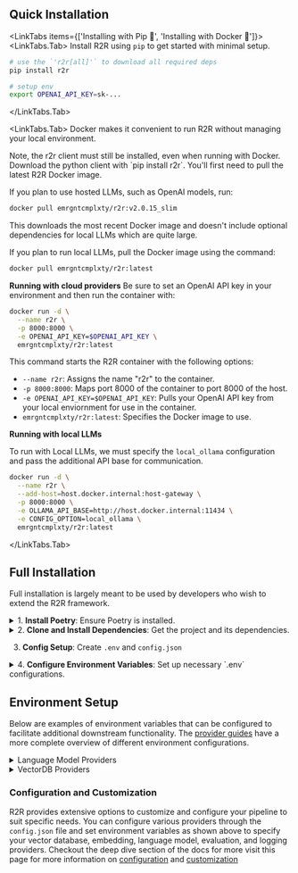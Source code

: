 
## Quick Installation

<LinkTabs items={['Installing with Pip 🐍', 'Installing with Docker 🐳']}>
  <LinkTabs.Tab>
  Install R2R using `pip` to get started with minimal setup.

  ```bash
  # use the `'r2r[all]'` to download all required deps
  pip install r2r

  # setup env 
  export OPENAI_API_KEY=sk-...
  ```
  </LinkTabs.Tab>

  <LinkTabs.Tab>
  Docker makes it convenient to run R2R without managing your local environment.

  <Callout>
  Note, the r2r client must still be installed, even when running with Docker. Download the python client with `pip install r2r`.
  </Callout>
  You'll first need to pull the latest R2R Docker image.

  If you plan to use hosted LLMs, such as OpenAI models, run:
  ```bash filename="bash" copy
  docker pull emrgntcmplxty/r2r:v2.0.15_slim
  ```

  This downloads the most recent Docker image and doesn't include optional dependencies for local LLMs which are quite large.

  If you plan to run local LLMs, pull the Docker image using the command:
  ```bash filename="bash" copy
  docker pull emrgntcmplxty/r2r:latest
  ```

  **Running with cloud providers**
  Be sure to set an OpenAI API key in your environment and then run the container with:

  ```bash filename="bash" copy
  docker run -d \
    --name r2r \
    -p 8000:8000 \
    -e OPENAI_API_KEY=$OPENAI_API_KEY \
    emrgntcmplxty/r2r:latest
  ```


  This command starts the R2R container with the following options:

  - `--name r2r`: Assigns the name "r2r" to the container.
  - `-p 8000:8000`: Maps port 8000 of the container to port 8000 of the host.
  - `-e OPENAI_API_KEY=$OPENAI_API_KEY`: Pulls your OpenAI API key from your local enviornment for use in the container.
  - `emrgntcmplxty/r2r:latest`: Specifies the Docker image to use.

  **Running with local LLMs**

  To run with Local LLMs, we must specify the `local_ollama` configuration and pass the additional API base for communication.

  ```bash filename="bash" copy
  docker run -d \
    --name r2r \
    --add-host=host.docker.internal:host-gateway \
    -p 8000:8000 \
    -e OLLAMA_API_BASE=http://host.docker.internal:11434 \
    -e CONFIG_OPTION=local_ollama \
    emrgntcmplxty/r2r:latest
  ```

  </LinkTabs.Tab>
</LinkTabs>


## Full Installation

Full installation is largely meant to be used by developers who wish to extend the R2R framework.

<details>
<summary>1.&nbsp;<b>Install Poetry</b>: Ensure Poetry is installed.</summary>
Poetry manages the virtual environment and dependency resolution for your project, making it compatible with both existing `Pip` and `Conda` environments.
To install poetry, visit the [official Poetry website](https://python-poetry.org/docs/#installation) for the latest package and installation instructions or run the following command.
</details>

<details>
<summary>2.&nbsp;<b>Clone and Install Dependencies</b>: Get the project and its dependencies.</summary>
- Clone the project repository and navigate to the project directory:
  ```bash filename="bash" copy
  git clone git@github.com:SciPhi-AI/r2r.git
  cd r2r
  ```
- Install the project dependencies with Poetry:
  ```bash filename="bash" copy
  # See pyproject.toml for available extras
  # use "all" to include every optional dependency
  poetry install -E all
  ```
</details>

3. **Config Setup**: Create `.env` and `config.json`

<details>
<summary>4.&nbsp;<b>Configure Environment Variables</b>: Set up necessary `.env` configurations.</summary>
Copy the `.env.example` to `.env` and then apply your secrets. Afterwards, inspect the `config.json` and make any desired modifications.

```bash filename="bash" copy
vim .env # save env variables here

# Modify the config.json
vim config.json
```

We have several config options to run the project locally or at the cloud. At minimum, you'll need your OpenAI key secrets in your `.env` file for the project to work properly. For a fast setup, you can get started with a local Postgres db.

Visit this page for more information on [config setup](/deep-dive/config).
</details>


## Environment Setup

Below are examples of environment variables that can be configured to facilitate additional downstream functionality. The [provider guides](../providers/llms) have a more complete overview of different environment configurations.

<details>
<summary>Language Model Providers</summary>

#### OpenAI API Key

Used by default for embedding and LLM completions:

```bash filename="bash" copy
export OPENAI_API_KEY=sk-...
```

#### Other LLM Providers (Anthropic, Vertex AI, etc.)

Configure your environment for additional providers:

```bash filename="bash" copy
export ANTHROPIC_API_KEY=...
export VERTEX_API_KEY=...
# Add other provider keys as needed
```

</details>


<details>
<summary>VectorDB Providers</summary>

#### R2R Local VectorDB

R2R default selection - a simple SQLite-powered vector DB, optimal for lightweight workloads:

```bash filename="bash" copy
export LOCAL_DB_PATH=local.sqlite
```

#### pgvector

Better for larger scale workloads that benefit from relational data:

```bash filename="bash" copy
export POSTGRES_USER=your_user
export POSTGRES_PASSWORD=your_password
export POSTGRES_HOST=your_host
export POSTGRES_PORT=your_port
export POSTGRES_DBNAME=your_db
```
</details>

### Configuration and Customization

R2R provides extensive options to customize and configure your pipeline to suit specific needs. You can configure various providers through the `config.json` file and set environment variables as shown above to specify your vector database, embedding, language model, evaluation, and logging providers. Checkout the deep dive section of the docs for more visit this page for more information on [configuration](/deep-dive/configuring-your-pipeline) and [customization](/deep-dive/customizing-your-pipeline)
